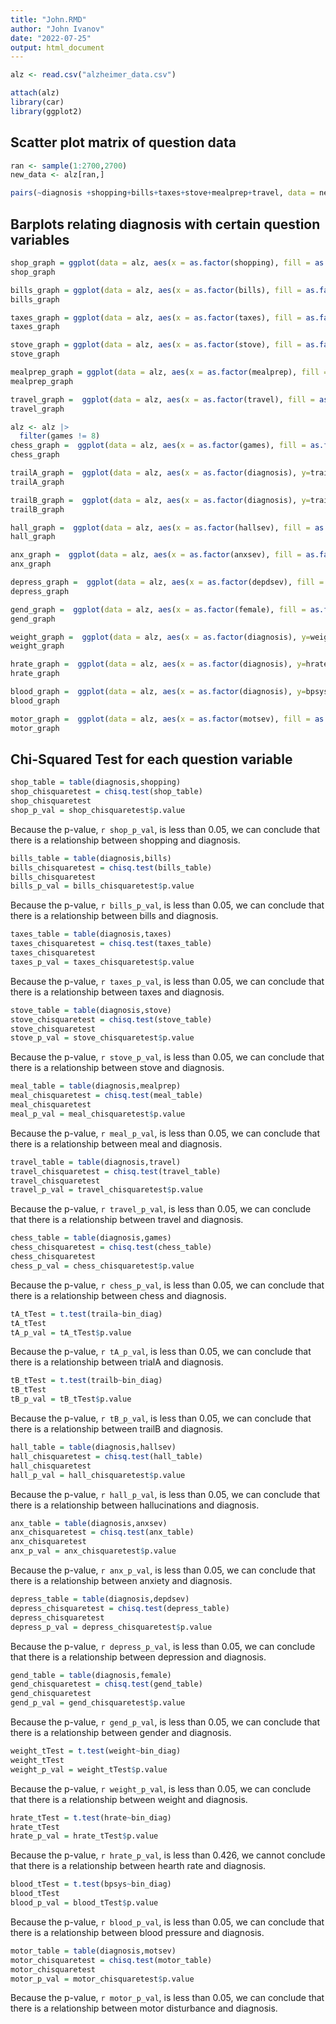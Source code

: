 ```yaml
---
title: "John.RMD"
author: "John Ivanov"
date: "2022-07-25"
output: html_document
---
```

```r
alz <- read.csv("alzheimer_data.csv")

attach(alz)
library(car)
library(ggplot2)
```
## Scatter plot matrix of question data
```r
 
ran <- sample(1:2700,2700)
new_data <- alz[ran,]

pairs(~diagnosis +shopping+bills+taxes+stove+mealprep+travel, data = new_data, main="Simple Scatterplot Matrix")
```

## Barplots relating diagnosis with certain question variables
```r

shop_graph = ggplot(data = alz, aes(x = as.factor(shopping), fill = as.factor(diagnosis))) + geom_bar()
shop_graph

bills_graph = ggplot(data = alz, aes(x = as.factor(bills), fill = as.factor(diagnosis))) + geom_bar()
bills_graph

taxes_graph = ggplot(data = alz, aes(x = as.factor(taxes), fill = as.factor(diagnosis))) + geom_bar()
taxes_graph

stove_graph = ggplot(data = alz, aes(x = as.factor(stove), fill = as.factor(diagnosis))) + geom_bar()
stove_graph

mealprep_graph = ggplot(data = alz, aes(x = as.factor(mealprep), fill = as.factor(diagnosis))) + geom_bar()
mealprep_graph

travel_graph =  ggplot(data = alz, aes(x = as.factor(travel), fill = as.factor(diagnosis))) + geom_bar()
travel_graph

alz <- alz |>
  filter(games != 8)
chess_graph =  ggplot(data = alz, aes(x = as.factor(games), fill = as.factor(diagnosis))) + labs(title = "Amount of Difficulty Subject Faced Performing a Game or Hobby based on Alzheimer Diagnosis", x = "Difficulty Level", y = "Number of Patients")+geom_bar()+ theme(plot.title = element_text(size = 10))
chess_graph

trailA_graph =  ggplot(data = alz, aes(x = as.factor(diagnosis), y=traila)) +labs(title = "Amount of Time Taken to Complete a Trail Making Task Based on Alzheimer Diagnosis", x = "Diagnosis", y = "Time Taken (seconds)")+ geom_boxplot(fill = "Purple", color = "black")+ theme(plot.title = element_text(size = 13))
trailA_graph

trailB_graph =  ggplot(data = alz, aes(x = as.factor(diagnosis), y=trailb)) + geom_boxplot()
trailB_graph

hall_graph =  ggplot(data = alz, aes(x = as.factor(hallsev), fill = as.factor(diagnosis))) + geom_bar()
hall_graph

anx_graph =  ggplot(data = alz, aes(x = as.factor(anxsev), fill = as.factor(diagnosis))) + geom_bar()
anx_graph

depress_graph =  ggplot(data = alz, aes(x = as.factor(depdsev), fill = as.factor(diagnosis))) + geom_bar()
depress_graph

gend_graph =  ggplot(data = alz, aes(x = as.factor(female), fill = as.factor(diagnosis))) + geom_bar()
gend_graph

weight_graph =  ggplot(data = alz, aes(x = as.factor(diagnosis), y=weight)) + geom_boxplot()
weight_graph

hrate_graph =  ggplot(data = alz, aes(x = as.factor(diagnosis), y=hrate)) + geom_boxplot()
hrate_graph

blood_graph =  ggplot(data = alz, aes(x = as.factor(diagnosis), y=bpsys)) + geom_boxplot()
blood_graph

motor_graph =  ggplot(data = alz, aes(x = as.factor(motsev), fill = as.factor(diagnosis))) + geom_bar()
motor_graph
```

## Chi-Squared Test for each question variable
```r
shop_table = table(diagnosis,shopping)
shop_chisquaretest = chisq.test(shop_table)
shop_chisquaretest
shop_p_val = shop_chisquaretest$p.value
```
Because the p-value, `r shop_p_val`, is less than 0.05, we can conclude that there is a relationship between shopping and diagnosis.


```r
bills_table = table(diagnosis,bills)
bills_chisquaretest = chisq.test(bills_table)
bills_chisquaretest
bills_p_val = bills_chisquaretest$p.value
```
Because the p-value, `r bills_p_val`, is less than 0.05, we can conclude that there is a relationship between bills and diagnosis.


```r
taxes_table = table(diagnosis,taxes)
taxes_chisquaretest = chisq.test(taxes_table)
taxes_chisquaretest
taxes_p_val = taxes_chisquaretest$p.value
```
Because the p-value, `r taxes_p_val`, is less than 0.05, we can conclude that there is a relationship between taxes and diagnosis.


```r
stove_table = table(diagnosis,stove)
stove_chisquaretest = chisq.test(stove_table)
stove_chisquaretest
stove_p_val = stove_chisquaretest$p.value
```
Because the p-value, `r stove_p_val`, is less than 0.05, we can conclude that there is a relationship between stove and diagnosis.


```r
meal_table = table(diagnosis,mealprep)
meal_chisquaretest = chisq.test(meal_table)
meal_chisquaretest
meal_p_val = meal_chisquaretest$p.value
```
Because the p-value, `r meal_p_val`, is less than 0.05, we can conclude that there is a relationship between meal and diagnosis.


```r
travel_table = table(diagnosis,travel)
travel_chisquaretest = chisq.test(travel_table)
travel_chisquaretest
travel_p_val = travel_chisquaretest$p.value
```
Because the p-value, `r travel_p_val`, is less than 0.05, we can conclude that there is a relationship between travel and diagnosis.


```r
chess_table = table(diagnosis,games)
chess_chisquaretest = chisq.test(chess_table)
chess_chisquaretest
chess_p_val = chess_chisquaretest$p.value
```
Because the p-value, `r chess_p_val`, is less than 0.05, we can conclude that there is a relationship between chess and diagnosis.

```r
tA_tTest = t.test(traila~bin_diag)
tA_tTest
tA_p_val = tA_tTest$p.value
```
Because the p-value, `r tA_p_val`, is less than 0.05, we can conclude that there is a relationship between trialA and diagnosis.

```r
tB_tTest = t.test(trailb~bin_diag)
tB_tTest
tB_p_val = tB_tTest$p.value
```
Because the p-value, `r tB_p_val`, is less than 0.05, we can conclude that there is a relationship between trailB and diagnosis.

```r
hall_table = table(diagnosis,hallsev)
hall_chisquaretest = chisq.test(hall_table)
hall_chisquaretest
hall_p_val = hall_chisquaretest$p.value
```
Because the p-value, `r hall_p_val`, is less than 0.05, we can conclude that there is a relationship between hallucinations and diagnosis.

```r
anx_table = table(diagnosis,anxsev)
anx_chisquaretest = chisq.test(anx_table)
anx_chisquaretest
anx_p_val = anx_chisquaretest$p.value
```
Because the p-value, `r anx_p_val`, is less than 0.05, we can conclude that there is a relationship between anxiety and diagnosis.

```r
depress_table = table(diagnosis,depdsev)
depress_chisquaretest = chisq.test(depress_table)
depress_chisquaretest
depress_p_val = depress_chisquaretest$p.value
```
Because the p-value, `r depress_p_val`, is less than 0.05, we can conclude that there is a relationship between depression and diagnosis.

```r
gend_table = table(diagnosis,female)
gend_chisquaretest = chisq.test(gend_table)
gend_chisquaretest
gend_p_val = gend_chisquaretest$p.value
```
Because the p-value, `r gend_p_val`, is less than 0.05, we can conclude that there is a relationship between gender and diagnosis.

```r
weight_tTest = t.test(weight~bin_diag)
weight_tTest
weight_p_val = weight_tTest$p.value
```
Because the p-value, `r weight_p_val`, is less than 0.05, we can conclude that there is a relationship between weight and diagnosis.

```r

hrate_tTest = t.test(hrate~bin_diag)
hrate_tTest
hrate_p_val = hrate_tTest$p.value
```
Because the p-value, `r hrate_p_val`, is less than 0.426, we cannot conclude that there is a relationship between hearth rate and diagnosis.

```r

blood_tTest = t.test(bpsys~bin_diag)
blood_tTest
blood_p_val = blood_tTest$p.value
```
Because the p-value, `r blood_p_val`, is less than 0.05, we can conclude that there is a relationship between blood pressure and diagnosis.

```r
motor_table = table(diagnosis,motsev)
motor_chisquaretest = chisq.test(motor_table)
motor_chisquaretest
motor_p_val = motor_chisquaretest$p.value
```
Because the p-value, `r motor_p_val`, is less than 0.05, we can conclude that there is a relationship between motor disturbance and diagnosis.